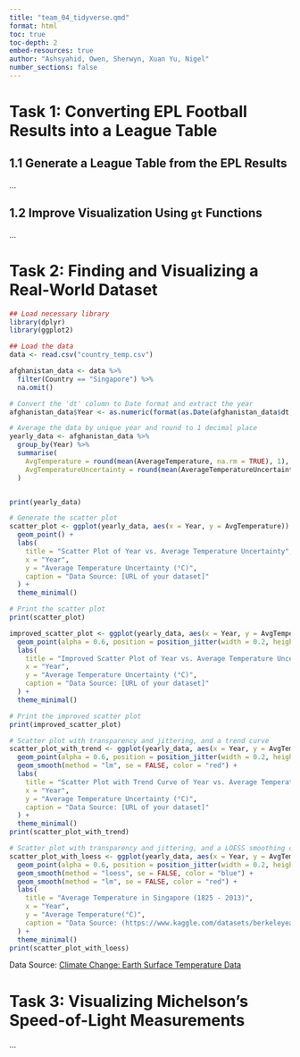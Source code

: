 ```yaml
---
title: "team_04_tidyverse.qmd"
format: html
toc: true
toc-depth: 2
embed-resources: true
author: "Ashsyahid, Owen, Sherwyn, Xuan Yu, Nigel"
number_sections: false
---
```


# Task 1: Converting EPL Football Results into a League Table

## 1.1 Generate a League Table from the EPL Results

...

## 1.2 Improve Visualization Using `gt` Functions

...

# Task 2: Finding and Visualizing a Real-World Dataset

```r
## Load necessary library
library(dplyr)
library(ggplot2)

## Load the data
data <- read.csv("country_temp.csv")

afghanistan_data <- data %>%
  filter(Country == "Singapore") %>%
  na.omit()

# Convert the 'dt' column to Date format and extract the year
afghanistan_data$Year <- as.numeric(format(as.Date(afghanistan_data$dt, format="%Y-%m-%d"), "%Y"))

# Average the data by unique year and round to 1 decimal place
yearly_data <- afghanistan_data %>%
  group_by(Year) %>%
  summarise(
    AvgTemperature = round(mean(AverageTemperature, na.rm = TRUE), 1),
    AvgTemperatureUncertainty = round(mean(AverageTemperatureUncertainty, na.rm = TRUE), 1)
  )


print(yearly_data)
```
```r
# Generate the scatter plot
scatter_plot <- ggplot(yearly_data, aes(x = Year, y = AvgTemperature)) +
  geom_point() +
  labs(
    title = "Scatter Plot of Year vs. Average Temperature Uncertainty",
    x = "Year",
    y = "Average Temperature Uncertainty (°C)",
    caption = "Data Source: [URL of your dataset]"
  ) +
  theme_minimal()

# Print the scatter plot
print(scatter_plot)
```
```r
improved_scatter_plot <- ggplot(yearly_data, aes(x = Year, y = AvgTemperature)) +
  geom_point(alpha = 0.6, position = position_jitter(width = 0.2, height = 0.2)) +
  labs(
    title = "Improved Scatter Plot of Year vs. Average Temperature Uncertainty in Afghanistan",
    x = "Year",
    y = "Average Temperature Uncertainty (°C)",
    caption = "Data Source: [URL of your dataset]"
  ) +
  theme_minimal()

# Print the improved scatter plot
print(improved_scatter_plot)
```


```r
# Scatter plot with transparency and jittering, and a trend curve
scatter_plot_with_trend <- ggplot(yearly_data, aes(x = Year, y = AvgTemperature)) +
  geom_point(alpha = 0.6, position = position_jitter(width = 0.2, height = 0.2)) +
  geom_smooth(method = "lm", se = FALSE, color = "red") +
  labs(
    title = "Scatter Plot with Trend Curve of Year vs. Average Temperature Uncertainty in Afghanistan",
    x = "Year",
    y = "Average Temperature Uncertainty (°C)",
    caption = "Data Source: [URL of your dataset]"
  ) +
  theme_minimal()
print(scatter_plot_with_trend)
```

```r
# Scatter plot with transparency and jittering, and a LOESS smoothing curve
scatter_plot_with_loess <- ggplot(yearly_data, aes(x = Year, y = AvgTemperature)) +
  geom_point(alpha = 0.6, position = position_jitter(width = 0.2, height = 0.2)) +
  geom_smooth(method = "loess", se = FALSE, color = "blue") +
  geom_smooth(method = "lm", se = FALSE, color = "red") +
  labs(
    title = "Average Temperature in Singapore (1825 - 2013)",
    x = "Year",
    y = "Average Temperature(°C)",
    caption = "Data Source: (https://www.kaggle.com/datasets/berkeleyearth/climate-change-earth-surface-temperature-data/data)"
  ) +
  theme_minimal()
print(scatter_plot_with_loess)
```
Data Source: [Climate Change: Earth Surface Temperature Data](https://www.kaggle.com/datasets/berkeleyearth/climate-change-earth-surface-temperature-data/data)


# Task 3: Visualizing Michelson’s Speed-of-Light Measurements

...


